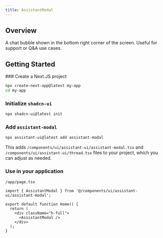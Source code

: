 ```yaml
---
title: AssistantModal
---
```



## Overview

A chat bubble shown in the bottom right corner of the screen. Useful for support or Q&A use cases.

## Getting Started
 
<Steps>
### Create a Next.JS project

```sh
npx create-next-app@latest my-app
cd my-app
```

### Initialize `shadcn-ui`

```sh
npx shadcn-ui@latest init
```

### Add `assistant-modal`

```sh
npx assistant-ui@latest add assistant-modal
```

This adds `/components/ui/assistant-ui/assistant-modal.tsx` and `/components/ui/assistant-ui/thread.tsx` files to your project, which you can adjust as needed.

### Use in your application

`/app/page.tsx`

```tsx {1, 6}
import { AssistantModal } from '@/components/ui/assistant-ui/assistant-modal';

export default function Home() {
  return (
    <div className="h-full">
      <AssistantModal />
    </div>
  );
}
```

</Steps>